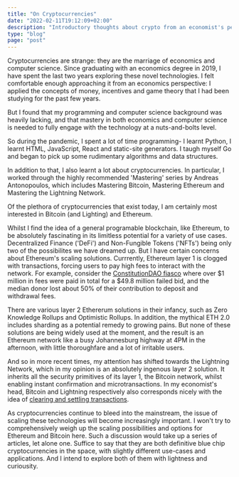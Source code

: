 ```yaml
---
title: "On Cryptocurrencies"
date: "2022-02-11T19:12:09+02:00"
description: "Introductory thoughts about crypto from an economist's perspective"
type: "blog"
page: "post"
---
```


Cryptocurrencies are strange: they are the marriage of economics and computer science.
Since graduating with an economics degree in 2019, I have spent the last two years exploring these novel technologies. I felt comfortable enough approaching it from an economics perspective: I applied the concepts of money, incentives and game theory that I had been studying for the past few years.

But I found that my programming and computer science background was heavily lacking, and that mastery in both economics and computer science is needed to fully engage with the technology at a nuts-and-bolts level.

So during the pandemic, I spent a lot of time programming- I learnt Python, I learnt HTML, JavaScript, React and static-site generators. I taugh myself Go and began to pick up some rudimentary algorithms and data structures.

In addition to that, I also learnt a lot about cryptocurrencies. In particular, I worked through the highly recommended 'Mastering' series by Andreas Antonopoulos, which includes Mastering Bitcoin, Mastering Ethereum and Mastering the Lightning Network.

Of the plethora of cryptocurrencies that exist today, I am certainly most interested in Bitcoin (and Lighting) and Ethereum.

Whilst I find the idea of a general programable blockchain, like Ethereum, to be absolutely fascinating in its limitless potential for a variety of use cases. Decentralized Finance ('DeFi') and Non-Fungible Tokens ('NFTs') being only two of the possibilites we have dreamed up. But I have certain concerns about Ethereum's scaling solutions. Currrently, Ethereum layer 1 is clogged with transactions, forcing users to pay high fees to interact with the network. For example, consider the [ConstitutionDAO fiasco](https://www.theverge.com/2021/11/24/22800995/constitutiondao-refund-progress-steep-gas-fees-cryptocurrency) where over $1 million in fees were paid in total for a $49.8 million failed bid, and the median donor lost about 50% of their contribution to deposit and withdrawal fees.

There are various layer 2 Ethererum solutions in their infancy, such as Zero Knowledge Rollups and Optimistic Rollups. In addition, the mythical ETH 2.0 includes sharding as a potential remedy to growing pains. But none of these solutions are being widely used at the moment, and the result is an Ethereum network like a busy Johannesburg highway at 4PM in the afternoon, with little thoroughfare and a lot of irritable users.

And so in more recent times, my attention has shifted towards the Lightning Network, which in my opinion is an absolutely ingenous layer 2 solution. It inherits all the security primitives of its layer 1, the Bitcoin network, whilst enabling instant confirmation and microtransactions. In my economist's head, Bitcoin and Lightning respectively also corresponds nicely with the idea of [clearing and settling transactions](<https://en.wikipedia.org/wiki/Clearing_(finance)>).

As cryptocurrencies continue to bleed into the mainstream, the issue of scaling these technologies will become increasingly important. I won't try to comprehensively weigh up the scaling possibilities and options for Ethereum and Bitcoin here. Such a discussion would take up a series of articles, let alone one. Suffice to say that they are both definitive blue chip cryptocurrencies in the space, with slightly different use-cases and applications. And I intend to explore both of them with lightness and curiousity.
